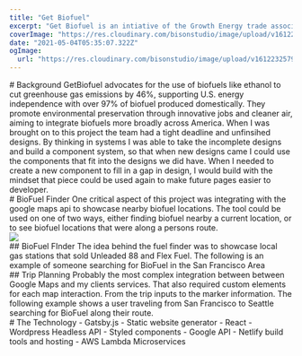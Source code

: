 ```yaml
---
title: "Get Biofuel"
excerpt: "Get Biofuel is an intiative of the Growth Energy trade association to promote American grown, corn based, ethanol fuels."
coverImage: "https://res.cloudinary.com/bisonstudio/image/upload/v1612232579/Portfolio/getbiofuel.com/getbiofuel_background.jpg"
date: "2021-05-04T05:35:07.322Z"
ogImage:
  url: "https://res.cloudinary.com/bisonstudio/image/upload/v1612232579/Portfolio/getbiofuel.com/getbiofuel_background.jpg"
---
```



<Section>
  <FIP>
    # Background
  </FIP>

  <FIP>
  <To a="https://getbiofuel.com/">GetBiofuel</To> advocates for the use of biofuels 
  like ethanol to cut greenhouse gas emissions by 46%, supporting U.S. 
  energy independence with over 97% of biofuel produced domestically. They promote environmental
   preservation through innovative jobs and cleaner air, 
   aiming to integrate biofuels more broadly across America. 
  </FIP>
  
  <FIP>
    When I was brought on to this project the team had a tight deadline and 
    unfinsihed designs. By thinking in systems I was able to take the incomplete 
    designs and build a component system, so that when new designs came I could 
    use the components that fit into the designs we did have. When I needed to 
    create a new component to fill in a gap in design, I would build with the mindset 
    that piece could be used again to make future pages easier to developer.
  </FIP>
</Section>


<Section>
  <FIP>
    <ImageSlider
      slides={[
        "c_scale,q_auto:best,w_1080/v1612231857/Portfolio/getbiofuel.com/getbiofuel_1.png",
        "v1612231787/Portfolio/getbiofuel.com/getbiofuel.com__iPhone_X_1.png",
      ]}
    />
  </FIP>
</Section>

<Section>
  <FIP>
    # BioFuel Finder
  </FIP>
  
  <FIP>
    One critical aspect of this project was integrating with the google maps api to showcase nearby 
    biofuel locations. The tool could be used on one of two ways, either finding biofuel nearby a current location,
    or to see biofuel locations that were along a persons route. 
  </FIP>
</Section>

<Section>
  <FIP>
    <img src="https://res.cloudinary.com/bisonstudio/image/upload/v1612231853/Portfolio/getbiofuel.com/getbiofuel_2.png" />
  </FIP>
</Section>

<Section>
  <FIP>
    ## BioFuel FInder
  </FIP>

  <FIP>
    The idea behind the fuel finder was to showcase local gas stations that sold
    Unleaded 88 and Flex Fuel. The following is an example of someone searching for 
    BioFuel in the San Francisco Area
  </FIP>
</Section>

<Section>
  <FIP>
    <ImageSlider
      portrait
      slides={[
        "v1612231785/Portfolio/getbiofuel.com/getbiofuel.com_fuelfinder__iPhone_X.png",
        "v1612231784/Portfolio/getbiofuel.com/getbiofuel.com_fuelfinder__iPhone_X_1.png",
      ]}
    />
  </FIP>
</Section>

<Section>
  <FIP>
    ## Trip Planning
  </FIP>

  <FIP>
    Probably the most complex integration between between Google Maps and my clients services. That also required custom 
    elements for each map interaction. From the trip inputs to the marker information.
  </FIP>

  <FIP>
    The following example shows a user traveling from San Francisco to Seattle searching for BioFuel along their route.
  </FIP>
</Section>


<Section>
  <FIP>
    <ImageSlider
      portrait
      slides={[
        "v1612231784/Portfolio/getbiofuel.com/getbiofuel.com_fuelfinder__tab_1_iPhone_X.png",
        "v1612231781/Portfolio/getbiofuel.com/getbiofuel.com_fuelfinder__iPhone_X_2.png",
        "v1612231783/Portfolio/getbiofuel.com/getbiofuel.com_fuelfinder__iPhone_X_4.png",
        "v1612231778/Portfolio/getbiofuel.com/getbiofuel.com_fuelfinder__iPhone_X_3.png",
      ]}
    />
  </FIP>
</Section>


<Section className="tools">
  <FIP>
    # The Technology
  </FIP>
  
  <FIP>
    - Gatsby.js - Static website generator
  </FIP>
  <FIP>
    - React
  </FIP>
  <FIP>
    - Wordpress Headless API
  </FIP>
  <FIP>
    - Styled components
  </FIP>
  <FIP>
    - Google API
  </FIP>
  <FIP>
    - Netlify build tools and hosting
  </FIP>
  <FIP>
    - AWS Lambda Microservices
  </FIP>
</Section>


